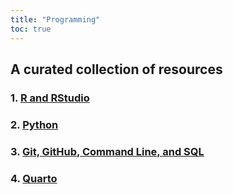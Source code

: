 ```yaml
---
title: "Programming"
toc: true
---
```


## A curated collection of resources

### 1. [R and RStudio](r_rstudio.qmd)

### 2. [Python](python.qmd)

### 3. [Git, GitHub, Command Line, and SQL](git_hub_cl_sql.qmd)

### 4. [Quarto](quarto.qmd)
